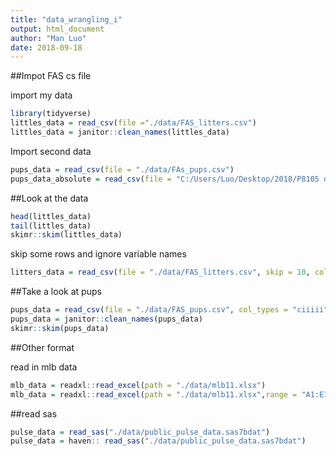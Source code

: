 ```yaml
---
title: "data_wrangling_i"
output: html_document
author: "Man Luo"
date: 2018-09-18
---
```


##Impot FAS cs file 

import my data

```r
library(tidyverse)
littles_data = read_csv(file ="./data/FAS_litters.csv")
littles_data = janitor::clean_names(littles_data)

```
Import second data
```r
pups_data = read_csv(file = "./data/FAs_pups.csv")
pups_data_absolute = read_csv(file = "C:/Users/Luo/Desktop/2018/P8105 ds/Project/Lec4 data_wrangling_i/data_wrangling_i/data/FAs_pups.csv")
```
##Look at the data
```r
head(littles_data)
tail(littles_data)
skimr::skim(littles_data)
```

skip some rows and ignore variable names
```r
litters_data = read_csv(file = "./data/FAS_litters.csv", skip = 10, col_names = FALSE)
```

##Take a look at pups

```r
pups_data = read_csv(file = "./data/FAS_pups.csv", col_types = "ciiiii")
pups_data = janitor::clean_names(pups_data)
skimr::skim(pups_data)
```

##Other format

read in mlb data

```r
mlb_data = readxl::read_excel(path = "./data/mlb11.xlsx")
mlb_data = readxl::read_excel(path = "./data/mlb11.xlsx",range = "A1:E11")

```
##read sas

```r
pulse_data = read_sas("./data/public_pulse_data.sas7bdat")
pulse_data = haven:: read_sas("./data/public_pulse_data.sas7bdat")
```

